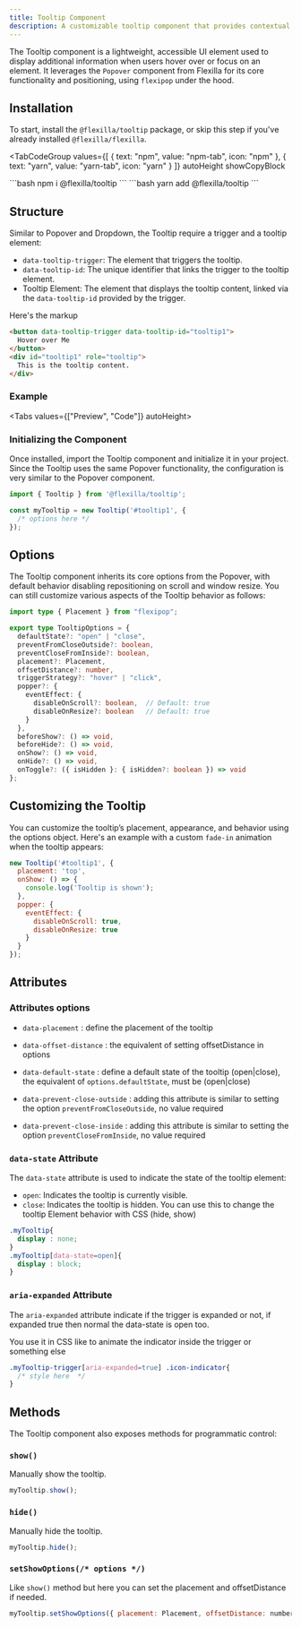 ```yaml
---
title: Tooltip Component
description: A customizable tooltip component that provides contextual information when users hover or focus on an element.
---
```



The Tooltip component is a lightweight, accessible UI element used to display additional information when users hover over or focus on an element. 
It leverages the `Popover` component from Flexilla for its core functionality and positioning, using `flexipop` under the hood.

## Installation

To start, install the `@flexilla/tooltip` package, or skip this step if you've already installed `@flexilla/flexilla`.

<TabCodeGroup
  values={[
    { text: "npm", value: "npm-tab", icon: "npm" },
    { text: "yarn", value: "yarn-tab", icon: "yarn" }
  ]}
  autoHeight
  showCopyBlock
>
  <TabPanel value="npm-tab" active={true}>
```bash
npm i @flexilla/tooltip
```
  </TabPanel>
  <TabPanel value="yarn-tab">
```bash
yarn add @flexilla/tooltip
```
  </TabPanel>
</TabCodeGroup>

## Structure

Similar to Popover and Dropdown, the Tooltip require a trigger and a tooltip element:

- `data-tooltip-trigger`: The element that triggers the tooltip.
- `data-tooltip-id`: The unique identifier that links the trigger to the tooltip element.
- Tooltip Element: The element that displays the tooltip content, linked via the `data-tooltip-id` provided by the trigger.

Here's the markup

```html
<button data-tooltip-trigger data-tooltip-id="tooltip1">
  Hover over Me
</button>
<div id="tooltip1" role="tooltip">
  This is the tooltip content.
</div>
```
### Example

<Tabs values={["Preview", "Code"]} autoHeight>
  <TabPanel value="Preview" active={true}>
  <DemoCompBoxInTab>
    <TooltipDefaults/>
  </DemoCompBoxInTab>
  </TabPanel>
  <TabPanel value="Code">
    <CodeLoader source="tooltipDefault"/>
  </TabPanel>
</Tabs>

### Initializing the Component

Once installed, import the Tooltip component and initialize it in your project. Since the Tooltip uses the same Popover functionality, the configuration is very similar to the Popover component.

```js
import { Tooltip } from '@flexilla/tooltip';

const myTooltip = new Tooltip('#tooltip1', {
  /* options here */
});
```

## Options

The Tooltip component inherits its core options from the Popover, with default behavior disabling repositioning on scroll and window resize. You can still customize various aspects of the Tooltip behavior as follows:

```ts
import type { Placement } from "flexipop";

export type TooltipOptions = {
  defaultState?: "open" | "close",
  preventFromCloseOutside?: boolean,
  preventCloseFromInside?: boolean,
  placement?: Placement,
  offsetDistance?: number,
  triggerStrategy?: "hover" | "click",
  popper?: {
    eventEffect: {
      disableOnScroll?: boolean,  // Default: true
      disableOnResize?: boolean   // Default: true
    }
  },
  beforeShow?: () => void,
  beforeHide?: () => void,
  onShow?: () => void,
  onHide?: () => void,
  onToggle?: ({ isHidden }: { isHidden?: boolean }) => void
};
```

## Customizing the Tooltip

You can customize the tooltip’s placement, appearance, and behavior using the options object. Here's an example with a custom `fade-in` animation when the tooltip appears:

```js
new Tooltip('#tooltip1', {
  placement: 'top',
  onShow: () => {
    console.log('Tooltip is shown');
  },
  popper: {
    eventEffect: {
      disableOnScroll: true,
      disableOnResize: true
    }
  }
});
```

## Attributes

### Attributes options

- `data-placement` : define the placement of the tooltip

- `data-offset-distance` : the equivalent of setting offsetDistance in options

- `data-default-state` : define a default state of the tooltip (open|close), the equivalent of `options.defaultState`, must be (open|close)

- `data-prevent-close-outside` : adding this attribute is similar to setting the option `preventFromCloseOutside`, no value required

- `data-prevent-close-inside` : adding this attribute is similar to setting the option `preventCloseFromInside`, no value required


### `data-state` Attribute

The `data-state` attribute is used to indicate the state of the tooltip element:

- `open`: Indicates the tooltip is currently visible.
- `close`: Indicates the tooltip is hidden.
You can use this to change the tooltip Element behavior with CSS (hide, show)

```css
.myTooltip{
  display : none;
}
.myTooltip[data-state=open]{
  display : block;
}
```

### `aria-expanded` Attribute

The `aria-expanded` attribute indicate if the trigger is expanded or not, if expanded true then normal the data-state is open too.

You use it in CSS like to animate the indicator inside the trigger or something else
```css
.myTooltip-trigger[aria-expanded=true] .icon-indicator{
  /* style here  */
}
```

## Methods

The Tooltip component also exposes methods for programmatic control:

### `show()`

Manually show the tooltip.

```js
myTooltip.show();
```

### `hide()`

Manually hide the tooltip.

```js
myTooltip.hide();
```

### `setShowOptions(/* options */)`

Like `show()` method but here you can set the placement and offsetDistance if needed.

```js
myTooltip.setShowOptions({ placement: Placement, offsetDistance: number })
```
